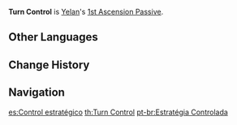 {{Talent Infobox
|image         = Talent Turn Control.png
|character     = Yelan
|type          = 1st Ascension Passive
|info          = When the party has 1/2/3/4 Elemental Types, Yelan's [[Max HP]] is increased by 6%/12%/18%/30%.
|utility1      = HP Increase
}}
'''Turn Control''' is [[Yelan]]'s [[1st Ascension Passive]].
<!--
==Gameplay Notes==
-->

==Other Languages==
{{Other Languages
|en      = Turn Control
|zhs     = 猜先有方
|zhs_rm  = Cāixiān Yǒufāng
|zht     = 猜先有方
|zht_rm  = Cāixiān Yǒufāng
|zh_tl   = 
|ja      = 先後の決め手
|ja_rm   = Sengo no Kimete{{Assumed}}
|ja_tl   = Sequence's Winning Move
|ko      = {{tt|선공|先攻}}의 {{tt|묘수|妙手}}
|ko_rm   = Seon'gong-ui Myosu
|ko_tl   = Excellent Skill of First Attack
|es      = Control estratégico
|es_tl   = Strategic Control
|fr      = Contrôle stratégique
|fr_tl   = Strategic Control
|ru      = Перехват инициативы
|ru_tl   = 
|th      = Turn Control
|vi      = Nắm Thế Chủ Động
|vi_tl   = 
|de      = Beste Gewinnstrategie
|de_tl   = Best Winning Strategy
|id      = Turn Control
|pt      = Estratégia Controlada
|pt_tl   = 
}}

==Change History==
{{Change History|2.7}}

==Navigation==
{{Talent Navbox|Yelan}}
[[es:Control estratégico]]
[[th:Turn Control]]
[[pt-br:Estratégia Controlada]]